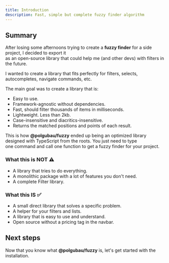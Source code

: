 ```yaml
---
title: Introduction
description: Fast, simple but complete fuzzy finder algorithm
---
```


## Summary

After losing some afternoons trying to create a **fuzzy finder** for a side project, I decided to export it  
as an open-source library that could help me (and other devs) with filters in the future.

I wanted to create a library that fits perfectly for filters, selects,  
autocompletes, navigate commands, etc. 

The main goal was to create a library that is:
- Easy to use.
- Framework-agnostic without dependencies.
- Fast, should filter thousands of items in milliseconds.
- Lightweight. Less than 2kb.
- Case-insensitive and diacritics-insensitive.
- Returns the matched positions and points of each result.

This is how **@polgubau/fuzzy** ended up being an optimized library designed with TypeScript from the roots. You just need to type  
one command and call one function to get a fuzzy finder for your project.

### What this is NOT ⚠️

- A library that tries to do everything.
- A monolithic package with a lot of features you don't need.
- A complete Filter library.

### What this IS ✅

- A small direct library that solves a specific problem.
- A helper for your filters and lists.
- A library that is easy to use and understand.
- Open source without a pricing tag in the navbar.


## Next steps
Now that you know what **@polgubau/fuzzy** is, let's get started with the installation.

<Cards>
  <Card title="Installation guide" href="/docs/installation" />
  <Card title="Usage examples" href="/docs/examples" />
</Cards>
